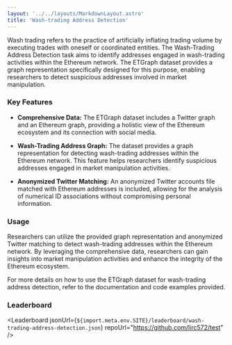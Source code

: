 ```yaml
---
layout: '../../layouts/MarkdownLayout.astro'
title: 'Wash-trading Address Detection'
---
```



Wash trading refers to the practice of artificially inflating trading volume by executing trades with oneself or coordinated entities. The Wash-Trading Address Detection task aims to identify addresses engaged in wash-trading activities within the Ethereum network. The ETGraph dataset provides a graph representation specifically designed for this purpose, enabling researchers to detect suspicious addresses involved in market manipulation.

### Key Features

- **Comprehensive Data:** The ETGraph dataset includes a Twitter graph and an Ethereum graph, providing a holistic view of the Ethereum ecosystem and its connection with social media.

- **Wash-Trading Address Graph:** The dataset provides a graph representation for detecting wash-trading addresses within the Ethereum network. This feature helps researchers identify suspicious addresses engaged in market manipulation activities.

- **Anonymized Twitter Matching:** An anonymized Twitter accounts file matched with Ethereum addresses is included, allowing for the analysis of numerical ID associations without compromising personal information.

### Usage

Researchers can utilize the provided graph representation and anonymized Twitter matching to detect wash-trading addresses within the Ethereum network. By leveraging the comprehensive data, researchers can gain insights into market manipulation activities and enhance the integrity of the Ethereum ecosystem.

For more details on how to use the ETGraph dataset for wash-trading address detection, refer to the documentation and code examples provided.

### Leaderboard

<Leaderboard jsonUrl={`${import.meta.env.SITE}/leaderboard/wash-trading-address-detection.json`} repoUrl="https://github.com/lirc572/test" />
